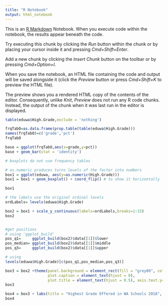 ```yaml
---
title: "R Notebook"
output: html_notebook
---
```


This is an [R Markdown](http://rmarkdown.rstudio.com) Notebook. When you execute code within the notebook, the results appear beneath the code. 

Try executing this chunk by clicking the *Run* button within the chunk or by placing your cursor inside it and pressing *Cmd+Shift+Enter*. 



Add a new chunk by clicking the *Insert Chunk* button on the toolbar or by pressing *Cmd+Option+I*.

When you save the notebook, an HTML file containing the code and output will be saved alongside it (click the *Preview* button or press *Cmd+Shift+K* to preview the HTML file). 

The preview shows you a rendered HTML copy of the contents of the editor. Consequently, unlike *Knit*, *Preview* does not run any R code chunks. Instead, the output of the chunk when it was last run in the editor is displayed.

```r
table(eduwa$High.Grade,exclude = 'nothing')
```
```r
frqTabO=as.data.frame(prop.table(table(eduwa$High.Grade)))
names(frqTabO)=c('grade','pct')
frqTabO
```
```r
base = ggplot(frqTabO,aes(x=grade,y=pct))
base + geom_bar(stat = 'identity') 
```
```r
# boxplots do not use frequency tables

# as.numeric produces turns levels of the factor into numbers
box1 = ggplot(eduwa, aes(y=as.numeric(High.Grade))) 
box1 = box1 + geom_boxplot() + coord_flip() # to show it horizontally

box1
```
```r
# the labels use the original ordinal levels
ordLabels= levels(eduwa$High.Grade)

box2 = box1 + scale_y_continuous(labels=ordLabels,breaks=1:15)
box2
```

```r

```

```r
#get positions
# using 'ggplot_build'
pos_q1=     ggplot_build(box2)$data[[1]]$lower
pos_median= ggplot_build(box2)$data[[1]]$middle
pos_q3=     ggplot_build(box2)$data[[1]]$upper

# using
levels(eduwa$High.Grade)[c(pos_q1,pos_median,pos_q3)]
```
```r
box3 = box2 +theme(panel.background = element_rect(fill = "grey80", colour = "black"), 
                   plot.caption = element_text(hjust = 0),
                   plot.title = element_text(hjust = 0.5), axis.text.y=NULL)
box3
```
```r
box4 = box3 + labs(title = "Highest Grade Offered in WA Schools 2018", caption = sourceText, y = 'Highest Grade')
box4
```

